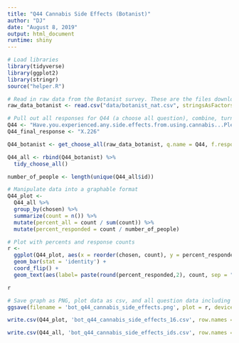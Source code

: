 ```yaml
---
title: "Q44 Cannabis Side Effects (Botanist)"
author: "DJ"
date: "August 8, 2019"
output: html_document
runtime: shiny
---
```


```r
# Load libraries
library(tidyverse)
library(ggplot2)
library(stringr)
source("helper.R")
```

```r
# Read in raw data from the Botanist survey. These are the files downloaded from survey monkey saved as a .csv
raw_data_botanist <- read.csv("data/botanist_nat.csv", stringsAsFactors = FALSE)
```

```r
# Pull out all responses for Q44 (a choose all question), combine, turn into a tidy data format for further processing then determine 'question n'
Q44 <- "Have.you.experienced.any.side.effects.from.using.cannabis...Please.select.all.that.apply."
Q44_final_response <- "X.226"

Q44_botanist <- get_choose_all(raw_data_botanist, q.name = Q44, f.response = Q44_final_response)

Q44_all <- rbind(Q44_botanist) %>%
  tidy_choose_all()

number_of_people <- length(unique(Q44_all$id))
```

```r
# Manipulate data into a graphable format
Q44_plot <-
  Q44_all %>%
  group_by(chosen) %>%
  summarize(count = n()) %>%
  mutate(percent_all = count / sum(count)) %>%
  mutate(percent_responded = count / number_of_people)
```

```r
# Plot with percents and response counts
r <- 
  ggplot(Q44_plot, aes(x = reorder(chosen, count), y = percent_responded)) +
  geom_bar(stat = 'identity') +
  coord_flip() +
  geom_text(aes(label= paste(round(percent_responded,2), count, sep = "***")))

r
```

```r
# Save graph as PNG, plot data as csv, and all question data including response IDs as csv (save question n and N at end of plot file as "_x.x")
ggsave(filename = 'bot_q44_cannabis_side_effects.png', plot = r, device = 'png')

write.csv(Q44_plot, 'bot_q44_cannabis_side_effects_16.csv', row.names = FALSE)

write.csv(Q44_all, 'bot_q44_cannabis_side_effects_ids.csv', row.names = FALSE)
```
